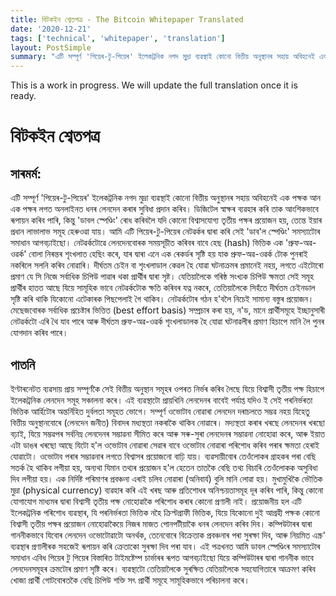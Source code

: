 ```yaml
---
title: বিটকইন শ্বেতপত্ৰ - The Bitcoin Whitepaper Translated
date: '2020-12-21'
tags: ['technical', 'whitepaper', 'translation']
layout: PostSimple
summary: "এটি সম্পূৰ্ণ 'পিয়েৰ-টু-পিয়েৰ' ইলেকট্ৰনিক নগদ মুদ্ৰা ব্যৱস্থাই কোনো বিত্তীয় অনুস্থানৰ সহায় অবিহনেই এক পক্ষক আন এক পক্ষৰ লগত অনলাইনত ধনৰ লেনদেন কৰাৰ সুবিধা প্ৰদান কৰিব। ডিজিটেল স্বাক্ষৰ ব্যৱহাৰ কৰি তাক আংশিকভাবে ৰূপায়ন কৰিব পাৰি, কিন্তু 'ডাবল স্পেণ্ডিং' ৰোধ কৰিবলৈ যদি কোনো বিশ্বাসযোগ্য তৃতীয় পক্ষৰ প্রয়োজন হয়, তেন্তে ইয়াৰ প্ৰধান লাভালাভ সমূহ হেৰুওৱা যায়। আমি এটি পিয়েৰ-টু-পিয়েৰ নেটৱৰ্কৰ দ্বাৰা কৰি সেই 'ডাব'ল স্পেণ্ডিং' সমস্যাটোৰ সমাধান আগবঢ়াইছো।"
---
```


<p style={{color:"red"}}> This is a work in progress. We will update the full translation once it is ready. </p>

# বিটকইন শ্বেতপত্ৰ

## সাৰমৰ্ম:

এটি সম্পূৰ্ণ 'পিয়েৰ-টু-পিয়েৰ' ইলেকট্ৰনিক নগদ মুদ্ৰা ব্যৱস্থাই কোনো বিত্তীয় অনুস্থানৰ সহায় অবিহনেই এক পক্ষক আন এক পক্ষৰ লগত অনলাইনত ধনৰ লেনদেন কৰাৰ সুবিধা প্ৰদান কৰিব।
ডিজিটেল স্বাক্ষৰ ব্যৱহাৰ কৰি তাক আংশিকভাবে ৰূপায়ন কৰিব পাৰি, কিন্তু 'ডাবল স্পেণ্ডিং' ৰোধ কৰিবলৈ যদি কোনো বিশ্বাসযোগ্য তৃতীয় পক্ষৰ প্রয়োজন হয়, তেন্তে ইয়াৰ প্ৰধান লাভালাভ সমূহ হেৰুওৱা যায়।
আমি এটি পিয়েৰ-টু-পিয়েৰ নেটৱৰ্কৰ দ্বাৰা কৰি সেই 'ডাব'ল স্পেণ্ডিং' সমস্যাটোৰ সমাধান আগবঢ়াইছো।
নেটৱৰ্কটোৱে লেনদেনবোৰক সময়সূচীত কৰিবৰ বাবে হেছ (hash) ভিত্তিক এক 'প্ৰুফ-অৱ-ওৱৰ্ক' বোলা নিৰন্তৰ শৃংখলাত হেছিং কৰে, যাৰ দ্বাৰা এনে এক ৰেকৰ্ডৰ সৃষ্টি হয় যাক প্ৰুফ-অৱ-ওৱৰ্ক টোক পুনৰাই নকৰিলে সলনি কৰিব নোৱাৰি।
দীৰ্ঘতম চেইন বা শৃংখলাডাল কেৱল হৈ যোৱা ঘটনাক্ৰমৰ প্ৰমানেই নহয়, লগতে এইটোৰো প্ৰমাণ যে সি নিজে সৰ্বাধিক চিপিউ পাৱাৰ থকা প্ৰাৰ্থীৰ দ্বাৰা সৃষ্ট।
যেতিয়ালৈকে গৰিষ্ঠ সংখ্যক চিপিউ ক্ষমতা সেই সমূহ প্ৰাৰ্থীৰ হাতত আছে যিয়ে সামূহিক ভাবে নেটৱৰ্কটোক ক্ষতি কৰিবৰ যত্ন নকৰে, তেতিয়ালৈকে সিহঁতে দীৰ্ঘতম চেইনডাল সৃষ্টি কৰি থাকি যিকোনো এটেকাৰক পিছপেলাই গৈ থাকিব।
নেটৱৰ্কটোৰ গঠন হ'বলৈ নিচেই সামান্য বস্তুৰ প্ৰয়োজন।
মেছেজবোৰক সৰ্বাধিক প্ৰচেষ্টাৰ ভিত্তিত (best effort basis) সম্প্ৰচাৰ কৰা হয়, ন'ড, মানে প্ৰাৰ্থীসমূহে ইচ্ছানুসাৰী নেটৱৰ্কটো এৰি থৈ যাব পাৰে আৰু দীৰ্ঘতম প্ৰুফ-অৱ-ওৱৰ্ক শৃংখলাডালক হৈ যোৱা ঘটনাৱলীৰ প্ৰমাণ হিচাপে মানি লৈ পুনৰ যোগদান কৰিব পাৰে।

## পাতনি

ইণ্টাৰনেটত ব্যৱসায় প্ৰায় সম্পূৰ্ণকৈ সেই বিত্তীয় অনুস্থান সমূহৰ ওপৰত নিৰ্ভৰ কৰিব লৈছে যিয়ে বিশ্বাসী তৃতীয় পক্ষ হিচাপে ইলেকট্ৰনিক লেনদেন সমূহ সঞ্চালনা কৰে।
এই ব্যৱস্থাটো প্ৰায়খিনি লেনদেনৰ বাবেই পৰ্যাপ্ত যদিও ই সেই পৰনিৰ্ভৰতা ভিত্তিক আৰ্হিটোৰ অন্তৰ্নিহিত দুৰ্বলতা সমূহত ভোগে।
সম্পূৰ্ণ ওভোটাব নোৱাৰা লেনদেন দৰাচলতে সম্ভৱ নহয় যিহেতু বিত্তীয় অনুস্থানবোৰে (লেনদেন জনীত) বিবাদৰ মধ্যস্থতা নকৰাকৈ থাকিব নোৱাৰে।
মদ্যস্থতা কৰাৰ খৰছে লেনদেনৰ খৰছো বঢ়াই, যিয়ে সম্ভৱপৰ সৰ্বনিম্ন লেনদেনৰ সম্ভাৱনা সীমিত কৰে আৰু সৰু-সুৰা লেনদেনৰ সম্ভাৱনা নোহোৱা কৰে,
আৰু ইয়াত এটা ডাঙৰ খৰছো আছে যিটো হ'ল ওভোটাব নোৱাৰা সেৱাৰ বাবে ওভোটাব নোৱাৰা পৰিশোধ কৰিব পৰাৰ ক্ষমতা হেৰাই যোৱাটো।
ওভোটাব পৰাৰ সম্ভাৱনাৰ লগতে বিশ্বাসৰ প্ৰয়োজনো বাঢ়ি যায়।
ব্যৱসায়ীবোৰ তেওঁলোকৰ গ্ৰাহকৰ পৰা বেছি সতৰ্ক হৈ থাকিব লগীয়া হয়, অন্যথা যিমান তথ্যৰ প্ৰয়োজন হ'ল হেতেন তাতকৈ বেছি তথ্য বিচাৰি তেওঁলোকক অসুবিধা দিব লগীয়া হয়।
এক নিৰ্দিষ্ট পৰিমাণৰ প্ৰবঞ্চনা এৰাই চলিব নোৱাৰা (অনিবাৰ্য) বুলি মানি লোৱা হয়। মুখামুখিকৈ ভৌতিক মুদ্ৰা (physical currency) ব্যৱহাৰ কৰি এই খৰছ আৰু প্ৰতিশোধৰ অনিশ্চয়তাসমূহ দূৰ কৰিব পাৰি,
কিন্তু কোনো যোগাযোগ মাধ্যমৰ দ্বাৰা বিশ্বাসী তৃতীয় পক্ষ নোহোৱাকৈ পৰিশোধ কৰাৰ কোনো প্ৰণালী নাই।
প্ৰয়োজনীয় হল এটি ইলেকট্ৰনিক পৰিশোধ ব্যৱস্থাৰ, যি পৰনির্ভৰতা ভিত্তিক নহৈ ক্ৰিপ্টগ্ৰাফী ভিত্তিক,
যিয়ে যিকোনো দুই আগ্ৰহী পক্ষক কোনো বিশ্বাসী তৃতীয় পক্ষৰ প্ৰয়োজন নোহোৱাকৈয়ে নিজৰ মাজত পোনপটীয়াকৈ ধনৰ লেনদেন কৰিব দিব।
কম্পিউটাৰৰ দ্বাৰা গাননীকভাবে যিবোৰ লেনদেন ওভোটোৱাটো অনৰ্থক, তেনেবোৰে বিক্রেতাক প্ৰবঞ্চনাৰ পৰা সুৰক্ষা দিব,
আৰু নিয়মিত এস্ক্ৰ' ব্যৱস্থাৰ প্ৰণালীৰক সহজেই ৰূপায়ন কৰি ক্রেতাকো সুৰক্ষা দিব পৰা যাব।
এই পত্ৰখনত আমি ডাবল স্পেণ্ডিংৰ সমস্যাটোৰ সমাধান এবিধ পিয়েৰ টু পিয়েৰ বিস্তাৰিত টাইমষ্টেম্প চাৰ্ভাৰৰ ৰূপত আগবঢ়াইছো যিয়ে কম্পিউটাৰৰ দ্বাৰা গাননীক ভাবে লেনদেনসমূহৰ ক্ৰমটোৰ প্ৰমাণ সৃষ্টি কৰে।
ব্যৱস্থাটো তেতিয়ালৈকে সুৰক্ষিত যেতিয়ালৈকে সহযোগিতাৰে আক্ৰমণ কৰিব খোজা প্ৰাৰ্থী গোটবোৰতকৈ বেছি চিপিউ শক্তি সৎ প্ৰাৰ্থী সমূহে সামূহিকভাবে পৰিচালনা কৰে।
